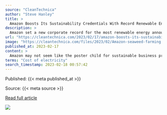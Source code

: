 ```yaml
---
source: "CleanTechnica"
author: "Steve Hanley"
title: >
  Amazon Boosts Its Sustainability Credentials With Record Renewable Energy Purchases (Plus Offshore Wind Seaweed Farming!)
description: >
  Amazon set a new corporate record for the most renewable energy announced by a single company in one year. It remains the largest corporate buyer of renewable energy
url: "https://cleantechnica.com/2023/02/17/amazon-boosts-its-sustainability-credentials-with-record-renewable-energy-purchases-plus-offshore-wind-seaweed-farming/"
image: "https://cleantechnica.com/files/2023/02/Amazon-seaweed-farming.jpg"
published_at: 2023-02-17
content: >
  Amazon may not seem like the poster child for sustainable business practices. It gathers consumer goods from all around the world, assembles them in massive warehouses, and then distributes them with… [+8280 chars]
terms: "Cost of electricity"
search_timestamp: 2023-02-18 00:57:42
---
```



Published: {{< meta published_at >}}


Source: {{< meta source >}}


[Read full article]({{< meta url >}}){target='_blank'}



![](`r rmarkdown::metadata$image[1]`)
